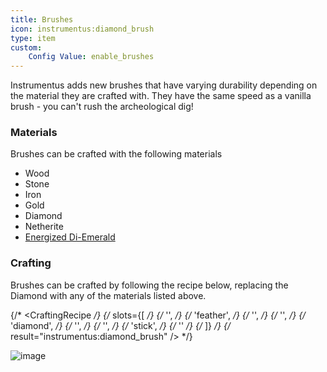 ```yaml
---
title: Brushes
icon: instrumentus:diamond_brush
type: item
custom:
    Config Value: enable_brushes
---
```


Instrumentus adds new brushes that have varying durability depending on the material they are crafted with. They have the same speed as a vanilla brush - you can't rush the archeological dig!

### Materials

Brushes can be crafted with the following materials
* Wood
* Stone
* Iron
* Gold
* Diamond
* Netherite
* [Energized Di-Emerald](/mod/instrumentus/docs/energized)

### Crafting

Brushes can be crafted by following the recipe below, replacing the Diamond with any of the materials listed above.

{/* <CraftingRecipe */}
{/*     slots={[ */}
{/*         '', */}
{/*         'feather', */}
{/*         '', */}
{/*         '', */}
{/*         'diamond', */}
{/*         '', */}
{/*         '', */}
{/*         'stick', */}
{/*         '' */}
{/*     ]} */}
{/*     result="instrumentus:diamond_brush" /> */}

![image](https://github.com/user-attachments/assets/8f044b2d-3fd1-4907-813f-22960d555f4c)

